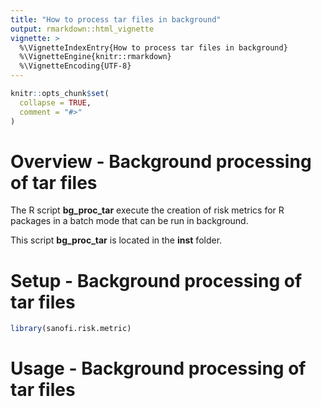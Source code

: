 ```yaml
---
title: "How to process tar files in background"
output: rmarkdown::html_vignette
vignette: >
  %\VignetteIndexEntry{How to process tar files in background}
  %\VignetteEngine{knitr::rmarkdown}
  %\VignetteEncoding{UTF-8}
---
```


```r
knitr::opts_chunk$set(
  collapse = TRUE,
  comment = "#>"
)
```

# Overview - Background processing of tar files

The R script **bg_proc_tar** execute the creation of risk metrics for R packages in a batch mode that can
be run in background.

This script **bg_proc_tar** is located in the **inst** folder.

# Setup - Background processing of tar files

```r
library(sanofi.risk.metric)
```

# Usage - Background processing of tar files